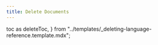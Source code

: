 ```yaml
---
title: Delete Documents
---
```


  toc as deleteToc,
} from "../templates/_deleting-language-reference.template.mdx";


<DeleteTemplate
  codeLang="go"
  loadOverview={isOverview}
  createCollection={createCollectionSource}
  createCollection={createCollectionSource}
  simpleDelete={simpleDeleteSource}
  rangeDelete={rangeDeleteSource}
  deleteAll={deleteAllSource}
/>

